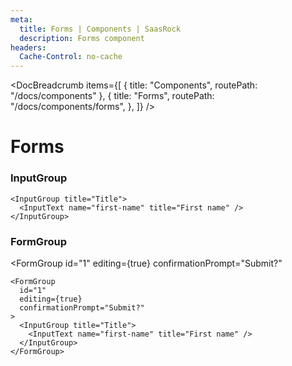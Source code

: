 ```yaml
---
meta:
  title: Forms | Components | SaasRock
  description: Forms component
headers:
  Cache-Control: no-cache
---
```



<DocBreadcrumb
  items={[
    { title: "Components", routePath: "/docs/components" },
    {
      title: "Forms",
      routePath: "/docs/components/forms",
    },
  ]}
/>

# Forms

### InputGroup


<InputGroup title="Title">
  <InputText name="first-name" title="First name" />
</InputGroup>

```tsx
<InputGroup title="Title">
  <InputText name="first-name" title="First name" />
</InputGroup>
```


### FormGroup

<FormGroup
  id="1"
  editing={true}
  confirmationPrompt="Submit?"
>
  <InputGroup title="Title">
    <InputText name="first-name" title="First name" />
  </InputGroup>
</FormGroup>

```tsx
<FormGroup
  id="1"
  editing={true}
  confirmationPrompt="Submit?"
>
  <InputGroup title="Title">
    <InputText name="first-name" title="First name" />
  </InputGroup>
</FormGroup>
```
